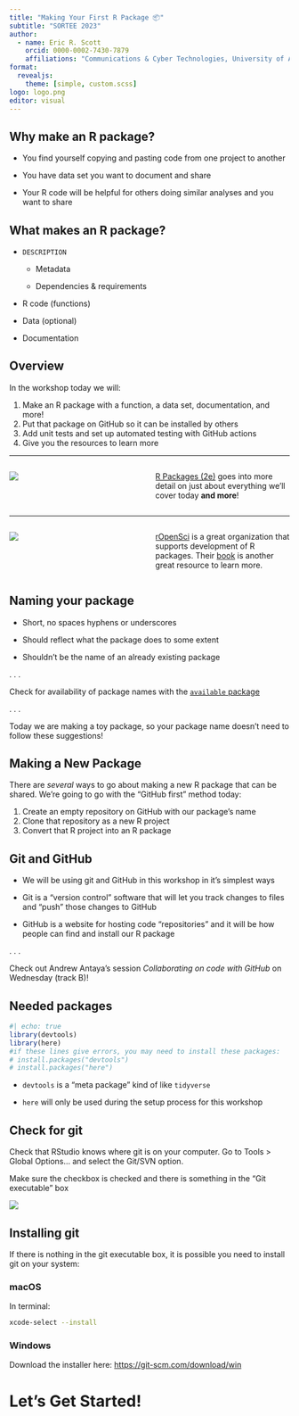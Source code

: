 ```yaml
---
title: "Making Your First R Package 📦"
subtitle: "SORTEE 2023"
author: 
  - name: Eric R. Scott
    orcid: 0000-0002-7430-7879
    affiliations: "Communications & Cyber Technologies, University of Arizona"
format: 
  revealjs:
    theme: [simple, custom.scss]
logo: logo.png
editor: visual
---
```


## Why make an R package?

::: incremental
-   You find yourself copying and pasting code from one project to another

-   You have data set you want to document and share

-   Your R code will be helpful for others doing similar analyses and you want to share
:::

## What makes an R package?

-   `DESCRIPTION`

    -   Metadata

    -   Dependencies & requirements

-   R code (functions)

-   Data (optional)

-   Documentation

## Overview

In the workshop today we will:

1.  Make an R package with a function, a data set, documentation, and more!
2.  Put that package on GitHub so it can be installed by others
3.  Add unit tests and set up automated testing with GitHub actions
4.  Give you the resources to learn more

------------------------------------------------------------------------

::: columns
::: {.column width="50%"}
![](https://r-pkgs.org/images/cover-2e-small.png){fig-alt="Cover of R Packages book by Hadley Wickham.  An eagle perches on top of the title block"}
:::

::: {.column width="50%"}
[R Packages (2e)](https://r-pkgs.org/) goes into more detail on just about everything we'll cover today **and more**!
:::
:::

------------------------------------------------------------------------

::: columns
::: {.column width="50%"}
![](https://devguide.ropensci.org/images/cover.png){fig-alt="Cover image for rOpenSci Packages book"}
:::

::: {.column width="50%"}
[rOpenSci](https://ropensci.org/) is a great organization that supports development of R packages.
Their [book](https://devguide.ropensci.org/index.html) is another great resource to learn more.
:::
:::

## Naming your package

-   Short, no spaces hyphens or underscores

-   Should reflect what the package does to some extent

-   Shouldn't be the name of an already existing package

. . .

::: callout-tip
Check for availability of package names with the [`available` package](https://github.com/r-lib/available)
:::

. . .

::: callout-note
Today we are making a toy package, so your package name doesn't need to follow these suggestions!
:::

## Making a New Package

There are *several* ways to go about making a new R package that can be shared.
We're going to go with the "GitHub first" method today:

1.  Create an empty repository on GitHub with our package's name
2.  Clone that repository as a new R project
3.  Convert that R project into an R package

## Git and GitHub

::: incremental
-   We will be using git and GitHub in this workshop in it's simplest ways

-   Git is a "version control" software that will let you track changes to files and "push" those changes to GitHub

-   GitHub is a website for hosting code "repositories" and it will be how people can find and install our R package
:::

. . .

::: callout-tip
Check out Andrew Antaya's session *Collaborating on code with GitHub* on Wednesday (track B)!
:::

## Needed packages

```r
#| echo: true
library(devtools)
library(here)
#if these lines give errors, you may need to install these packages:
# install.packages("devtools")
# install.packages("here")
```

-   `devtools` is a "meta package" kind of like `tidyverse`

-   `here` will only be used during the setup process for this workshop

## Check for git

Check that RStudio knows where git is on your computer.
Go to Tools \> Global Options... and select the Git/SVN option.

Make sure the checkbox is checked and there is something in the "Git executable" box

![](settings.png)

## Installing git

If there is nothing in the git executable box, it is possible you need to install git on your system:

### macOS

In terminal:

``` bash
xcode-select --install
```

### Windows

Download the installer here: <https://git-scm.com/download/win>

# Let's Get Started!
